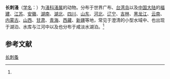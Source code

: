 {{Speciesbox
| name = 长刺蚤
| status = 
| status_system = 
| image = 
| genus = Daphnia
| species = longispina
| authority = (Muller, 1785)<ref name='id12302'>{{cite web| url =http://www.bioinfo.cn/db05/BjdwSpecies.php?action=view&id=12302| title =长刺溞| work =《中国动物物种编目数据库》| publisher =中国科学院微生物研究所| author =中国科学院动物研究所| accessdate =2009-04-28| deadurl =yes| archiveurl =https://web.archive.org/web/20160305002332/http://www.bioinfo.cn/db05/BjdwSpecies.php?action=view&id=12302| archivedate =2016-03-05}}</ref>
}}

'''长刺溞'''（[[学名|学名]]：{{lang|la|''Daphnia longispina''}}）为[[溞科|溞科]][[溞属|溞属]]的动物。分布于世界广布、[[台湾岛|台湾岛]]以及[[中国大陆|中国大陆]]的[[福建|福建]]、[[江苏|江苏]]、[[安徽|安徽]]、[[湖南|湖南]]、[[湖北|湖北]]、[[四川|四川]]、[[山东|山东]]、[[河北|河北]]、[[辽宁|辽宁]]、[[吉林|吉林]]、[[黑龙江|黑龙江]]、[[云南|云南]]、[[内蒙古|内蒙古]]、[[山西|山西]]、[[甘肃|甘肃]]、[[青海|青海]]、[[西藏|西藏]]、[[新疆|新疆]]等地，常见于澄清的小型水域中、也出现于湖泊、水库与江河中以及也分布于咸淡水湖泊。<ref name='id12302'/>

== 参考文献 ==
{{reflist}}

{{Wikispecies|Daphnia longispina}}
{{Taxonbar|from=Q4576630}}

[[Category:溞属|长刺蚤]]


{{节肢动物小作品}}